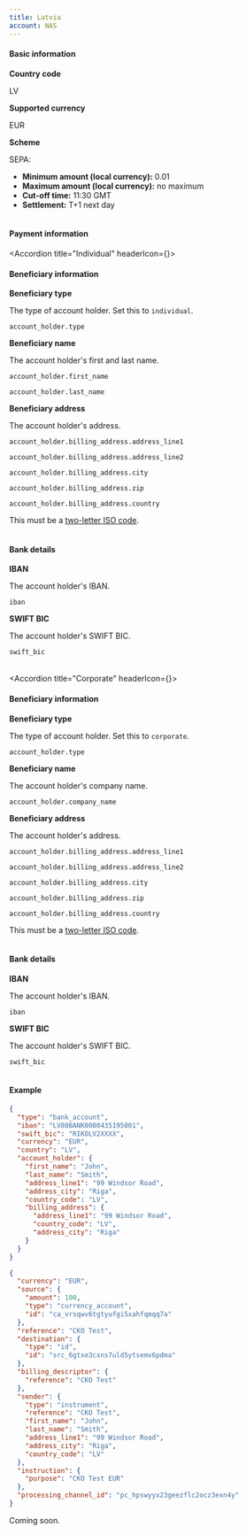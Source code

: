 ```yaml
---
title: Latvia
account: NAS
---
```


#### Basic information

<tabs withBorder={false}>
<tab title="Local">
<Box horizontal="sm">

<Table>
<TableBody>
<TableRow>
<TableCell withBackground>

**Country code**

</TableCell>
<TableCell colSpan={3}>

LV

</TableCell>
</TableRow>
<TableRow>
<TableCell withBackground>

**Supported currency**

</TableCell>
<TableCell colSpan={3}>

EUR

</TableCell>
</TableRow>
<TableRow>
<TableCell withBackground>

**Scheme**

</TableCell>
<TableCell colSpan={3}>

SEPA:
- **Minimum amount (local currency):** 0.01
- **Maximum amount (local currency):** no maximum
- **Cut-off time:** 11:30 GMT
- **Settlement:** T+1 next day

</TableCell>
</TableRow>
</TableBody>
</Table>

#### Payment information

<Accordion title="Individual" headerIcon={<IndividualPayment/>}>

#### Beneficiary information

<Table>
<TableBody>
<TableRow>
<TableCell withBackground>

**Beneficiary type**

</TableCell>
<TableCell>

The type of account holder. Set this to `individual`.

</TableCell>
<TableCell>

`account_holder.type`
<StatusTag type="required" />
<TypeTag type="enum" />

</TableCell>
</TableRow>
<TableRow>
<TableCell withBackground rowSpan="2">

**Beneficiary name**

</TableCell>
<TableCell rowSpan="2">

The account holder's first and last name.

</TableCell>
<TableCell>

`account_holder.first_name`
<StatusTag type="required" />
<TypeTag type="string" />

</TableCell>
</TableRow>
<TableRow>
<TableCell>

`account_holder.last_name`
<StatusTag type="required" />
<TypeTag type="string" />

</TableCell>
</TableRow>
<TableRow>
<TableCell withBackground rowSpan="5">

**Beneficiary address**

</TableCell>
<TableCell rowSpan="5">

The account holder's address.

</TableCell>
<TableCell>

`account_holder.billing_address.address_line1`
<StatusTag type="OPTIONAL" />
<TypeTag type="string" />

</TableCell>
</TableRow>
<TableRow>
<TableCell>

`account_holder.billing_address.address_line2`
<StatusTag type="OPTIONAL" />
<TypeTag type="string" />

</TableCell>
</TableRow>
<TableRow>
<TableCell>

`account_holder.billing_address.city`
<StatusTag type="OPTIONAL" />
<TypeTag type="string" />

</TableCell>
</TableRow>
<TableRow>
<TableCell>

`account_holder.billing_address.zip`
<StatusTag type="OPTIONAL" />
<TypeTag type="string" />

</TableCell>
</TableRow>
<TableRow>
<TableCell>

`account_holder.billing_address.country`
<StatusTag type="required" />
<TypeTag type="enum, 2 characters" />
<InfoBox>

This must be a [two-letter ISO code](/resources/codes/country-codes).

</InfoBox>
</TableCell>
</TableRow>
</TableBody>
</Table>

#### Bank details

<Table>
<TableBody>
<TableRow>
<TableCell withBackground>

**IBAN**

</TableCell>
<TableCell>

The account holder's IBAN.

</TableCell>
<TableCell>

`iban`
<StatusTag type="required" />
<TypeTag type="string, 21 characters" />

</TableCell>
</TableRow>
<TableRow>
<TableCell withBackground>

**SWIFT BIC**

</TableCell>
<TableCell>

The account holder's SWIFT BIC.

</TableCell>
<TableCell>

`swift_bic`
<StatusTag type="required" />
<TypeTag type="string, ^[a-z]{6}[a-z0-9]{2}([a-z0-9]{3})?$" />

</TableCell>
</TableRow>
</TableBody>
</Table>

</Accordion>

<Accordion title="Corporate" headerIcon={<CorporatePayment/>}>

#### Beneficiary information

<Table>
<TableBody>
<TableRow>
<TableCell withBackground>

**Beneficiary type**

</TableCell>
<TableCell>

The type of account holder. Set this to `corporate`.

</TableCell>
<TableCell>

`account_holder.type`
<StatusTag type="required" />
<TypeTag type="enum" />

</TableCell>
</TableRow>
<TableRow>
<TableCell withBackground>

**Beneficiary name**

</TableCell>
<TableCell>

The account holder's company name.

</TableCell>
<TableCell>

`account_holder.company_name`
<StatusTag type="required" />
<TypeTag type="string" />

</TableCell>
</TableRow>
<TableRow>
<TableCell withBackground rowSpan="5">

**Beneficiary address**

</TableCell>
<TableCell rowSpan="5">

The account holder's address.

</TableCell>
<TableCell>

`account_holder.billing_address.address_line1`
<StatusTag type="required" />
<TypeTag type="string" />

</TableCell>
</TableRow>
<TableRow>
<TableCell>

`account_holder.billing_address.address_line2`
<StatusTag type="OPTIONAL" />
<TypeTag type="string" />

</TableCell>
</TableRow>
<TableRow>
<TableCell>

`account_holder.billing_address.city`
<StatusTag type="required" />
<TypeTag type="string" />

</TableCell>
</TableRow>
<TableRow>
<TableCell>

`account_holder.billing_address.zip`
<StatusTag type="OPTIONAL" />
<TypeTag type="string" />

</TableCell>
</TableRow>
<TableRow>
<TableCell>

`account_holder.billing_address.country`
<StatusTag type="required" />
<TypeTag type="enum, 2 characters" />
<InfoBox>

This must be a [two-letter ISO code](/resources/codes/country-codes).

</InfoBox>
</TableCell>
</TableRow>
</TableBody>
</Table>

#### Bank details

<Table>
<TableBody>
<TableRow>
<TableCell withBackground>

**IBAN**

</TableCell>
<TableCell>

The account holder's IBAN.

</TableCell>
<TableCell>

`iban`
<StatusTag type="required" />
<TypeTag type="string, 21 characters" />

</TableCell>
</TableRow>
<TableRow>
<TableCell withBackground>

**SWIFT BIC**

</TableCell>
<TableCell>

The account holder's SWIFT BIC.

</TableCell>
<TableCell>

`swift_bic`
<StatusTag type="required" />
<TypeTag type="string, ^[a-z]{6}[a-z0-9]{2}([a-z0-9]{3})?$" />

</TableCell>
</TableRow>
</TableBody>
</Table>

</Accordion>

#### Example

<tabs withBorder={false}>
<tab title="Payment instrument request (EUR)">

``` json
{
  "type": "bank_account",
  "iban": "LV80BANK0000435195001",
  "swift_bic": "RIKOLV2XXXX",
  "currency": "EUR",
  "country": "LV",
  "account_holder": {
    "first_name": "John",
    "last_name": "Smith",
    "address_line1": "99 Windsor Road",
    "address_city": "Riga",
    "country_code": "LV",
    "billing_address": {
      "address_line1": "99 Windsor Road",
      "country_code": "LV",
      "address_city": "Riga"
    }
  }
}
```
</tab>
<tab title="Payout request (EUR)">

``` json
{
  "currency": "EUR",
  "source": {
    "amount": 100,
    "type": "currency_account",
    "id": "ca_vrsqwv6tgtyufgi5xahfqmqq7a"
  },
  "reference": "CKO Test",
  "destination": {
    "type": "id",
    "id": "src_6gtxe3cxns7uld5ytsemv6pdma"
  },
  "billing_descriptor": {
    "reference": "CKO Test"
  },
  "sender": {
    "type": "instrument",
    "reference": "CKO Test",
    "first_name": "John",
    "last_name": "Smith",
    "address_line1": "99 Windsor Road",
    "address_city": "Riga",
    "country_code": "LV"
  },
  "instruction": {
    "purpose": "CKO Test EUR"
  },
  "processing_channel_id": "pc_hpswyyx23geezflc2ocz3exn4y"
}
```
</tab>
</tabs>

</Box>
</tab>
<tab title="International">
<Box horizontal="sm">

Coming soon.

</Box>
</tab>
</tabs>




